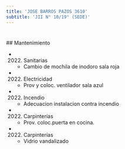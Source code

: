 ```yaml
---
title: 'JOSE BARROS PAZOS 3610'
subtitle: 'JII N° 10/19° (SEDE)'
---
```


#


 ## Mantenimiento

*  (2022) Sanitarias 
    + Cambio de mochila de inodoro sala roja

*  (2022) Electricidad 
    + Prov y coloc. ventilador sala azul

*  (2022) Incendio 
    + Adecuacion instalacion contra incendio

*  (2022) Carpinterías 
    + Prov. coloc.puerta en cocina.

*  (2022) Carpinterías 
    + Vidrio vandalizado



